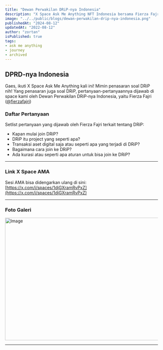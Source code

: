 ```yaml
---
title: "Dewan Perwakilan DRiP-nya Indonesia"
description: "X Space Ask Me Anything NFT Indonesia bersama Fierza Fajri sebagai Dewan Perwakilan DRiP-nya Indonesia."
image: "../../public/blogs/dewan-perwakilan-drip-nya-indonesia.png"
publishedAt: "2024-08-12"
updatedAt: "2022-08-12"
author: "zortan"
isPublished: true
tags: 
- ask me anything
- journey
- archived
---
```


## DPRD-nya Indonesia

Gaes, ikuti X Space Ask Me Anything kali ini! Mimin penasaran soal DRiP nih! Yang penasaran juga soal DRiP, pertanyaan-pertanyaannya dijawab di space kami oleh Dewan Perwakilan DRiP-nya Indonesia, yaitu Fierza Fajri ([@fierzafajri](https://x.com/fierzafajri))

### Daftar Pertanyaan

Setlist pertanyaan yang dijawab oleh Fierza Fajri terkait tentang DRiP:

- Kapan mulai join DRiP?
- DRiP itu project yang seperti apa?
- Transaksi aset digital saja atau seperti apa yang terjadi di DRiP?
- Bagaimana cara join ke DRiP?
- Ada kurasi atau seperti apa aturan untuk bisa join ke DRiP?

---

### Link X Space AMA

Sesi AMA bisa didengarkan ulang di sini: [https://x.com/i/spaces/1djGXramRvPxZ](https://x.com/i/spaces/1djGXramRvPxZ)

---

### Foto Galeri

<Image
  src="/blogs/original/dewan-perwakilan-drip-nya-indonesia.jpeg"
  width="718"
  height="404"
  alt="Image"
  sizes="100vw"
/>

---